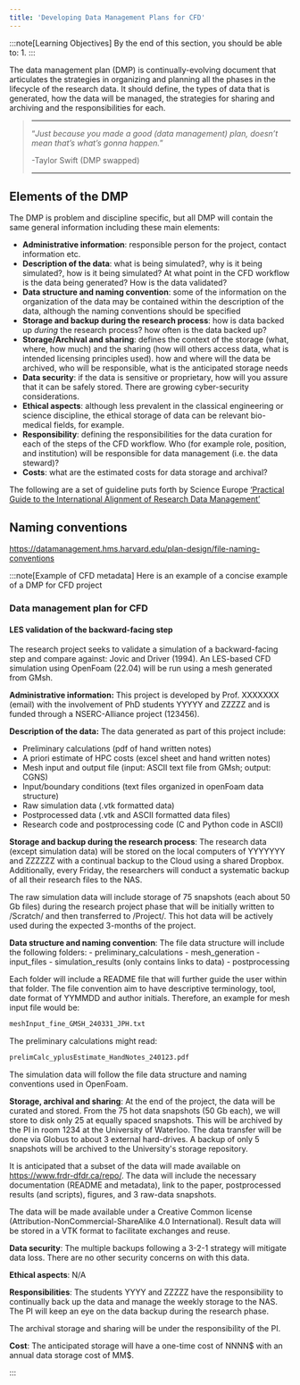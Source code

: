 ```yaml
---
title: 'Developing Data Management Plans for CFD'
---
```



:::note[Learning Objectives]
By the end of this section, you should be able to:
1. 
:::
<CustomAside icon="pen" title="Time to complete: 45 min" colour="green"></CustomAside>



The data management plan (DMP) is continually-evolving document that articulates the strategies in organizing and planning all the phases in the lifecycle of the research data. It should define, the types of data that is generated, how the data will be managed, the strategies for sharing and archiving and the responsibilities for each. 


> ---
>
> “*Just because you made a good (data management) plan, doesn’t mean that’s what’s gonna happen.*”
>
>  -Taylor Swift (DMP swapped)
>
> ---

## Elements of the DMP
The DMP is problem and discipline specific, but all DMP will contain the same general information including these main elements:
- **Administrative information**: responsible person for the project, contact information etc.
- **Description of the data**: what is being simulated?, why is it being simulated?, how is it being simulated? At what point in the CFD workflow is the data being generated? How is the data validated?
- **Data structure and naming convention**: some of the information on the organization of the data may be contained within the description of the data, although the naming conventions should be specified
- **Storage and backup during the research process**: how is data backed up *during* the research process? how often is the data backed up?
- **Storage/Archival and sharing**: defines the context of the storage (what, where, how much) and the sharing (how will others access data, what is intended licensing principles used). how and where will the data be archived, who will be responsible, what is the anticipated storage needs
- **Data security**: if the data is sensitive or proprietary, how will you assure that it can be safely stored. There are growing cyber-security considerations.
- **Ethical aspects**: although less prevalent in the classical engineering or science discipline, the ethical storage of data can be relevant bio-medical fields, for example.
- **Responsibility**: defining the responsibilities for the data curation for each of the steps of the CFD workflow.  Who (for example role, position, and institution) will be responsible for data management (i.e. the data steward)?
- **Costs**: what are the estimated costs for data storage and archival?





The following are a set of guideline puts forth by Science Europe [‘Practical Guide to the International Alignment of Research Data Management’](https://scienceeurope.org/media/4brkxxe5/se_rdm_practical_guide_extended_final.pdf)



## Naming conventions 
https://datamanagement.hms.harvard.edu/plan-design/file-naming-conventions 


:::note[Example of CFD metadata]
Here is an example of a concise example of a DMP for CFD project
<Box color='bw' >
### Data management plan for CFD
#### LES validation of the backward-facing step 
The research project seeks to validate a simulation of a backward-facing step and compare against:  Jovic and Driver (1994). An LES-based CFD simulation using OpenFoam (22.04) will be run using a mesh generated from GMsh.

**Administrative information:** This project is developed by Prof. XXXXXXX (email) with the involvement of PhD students YYYYY and ZZZZZ and is funded through a NSERC-Alliance project (123456).

**Description of the data:** The data generated as part of this project include:
- Preliminary calculations (pdf of hand written notes)
- A priori estimate of HPC costs (excel sheet and hand written notes)
- Mesh input and output file (input: ASCII text file from GMsh; output: CGNS) 
- Input/boundary conditions (text files organized in openFoam data structure)
- Raw simulation data (.vtk formatted data)
- Postprocessed data (.vtk and ASCII formatted data files)
- Research code and postprocessing code (C and Python code in ASCII)

**Storage and backup during the research process**:
The research data (except simulation data) will be stored on the local computers of YYYYYYY and ZZZZZZ with a continual backup to the Cloud using a shared Dropbox. Additionally, every Friday, the researchers will conduct a systematic backup of all their research files to the NAS.

The raw simulation data will include storage of 75 snapshots (each about 50 Gb files) during the research project phase that will be initially written to /Scratch/ and then transferred to /Project/. This hot data will be actively used during the expected 3-months of the project.

**Data structure and naming convention**:
The file data structure will include the following folders:
    - preliminary_calculations
    - mesh_generation
    - input_files
    - simulation_results (only contains links to data)
    - postprocessing

Each folder will include a README file that will further guide the user within that folder. The file convention aim to have descriptive terminology, tool, date format of YYMMDD and author initials. Therefore, an example for mesh input file would be:
```python 
meshInput_fine_GMSH_240331_JPH.txt
```
The preliminary calculations might read:
```python 
prelimCalc_yplusEstimate_HandNotes_240123.pdf 
```
The simulation data will follow the file data structure and naming conventions used in OpenFoam.


**Storage, archival and sharing**:
At the end of the project, the data will be curated and stored. From the 75 hot data snapshots (50 Gb each), we will store to disk only 25 at equally spaced snapshots. This will be archived by the PI in room 1234 at the University of Waterloo. The data transfer will be done via Globus to about 3 external hard-drives. A backup of only 5 snapshots will be archived to the University's storage repository.

It is anticipated that a subset of the data will made available on https://www.frdr-dfdr.ca/repo/. The data will include the necessary documentation (README and metadata), link to the paper, postprocessed results (and scripts), figures, and 3 raw-data snapshots. 

The data will be made available under a Creative Common license (Attribution-NonCommercial-ShareAlike 4.0 International). Result data will be stored in a VTK format to facilitate exchanges and reuse.

**Data security**: The multiple backups following a 3-2-1 strategy will mitigate data loss. There are no other security concerns on with this data.

**Ethical aspects**: N/A

**Responsibilities**: The students YYYY and ZZZZZ have the responsibility to continually back up the data and manage the weekly storage to the NAS. The PI will keep an eye on the data backup during the research phase. 

The archival storage and sharing will be under the responsibility of the PI. 

**Cost**: The anticipated storage will have a one-time cost of NNNN$ with an annual data storage cost of MM$.

</Box>
:::